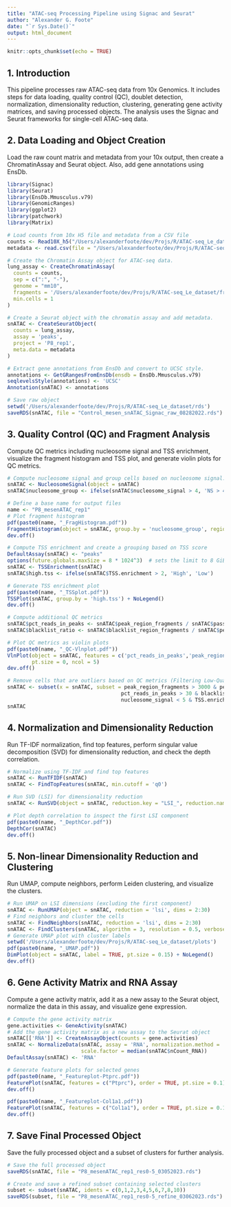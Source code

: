 ```yaml
---
title: "ATAC-seq Processing Pipeline using Signac and Seurat"
author: "Alexander G. Foote"
date: "`r Sys.Date()`"
output: html_document
---
```


```r
knitr::opts_chunk$set(echo = TRUE)
```

## 1. Introduction

This pipeline processes raw ATAC-seq data from 10x Genomics. It includes steps for data loading, quality control (QC), doublet detection, normalization, dimensionality reduction, clustering, generating gene activity matrices, and saving processed objects. The analysis uses the Signac and Seurat frameworks for single-cell ATAC-seq data.

## 2. Data Loading and Object Creation

Load the raw count matrix and metadata from your 10x output, then create a ChromatinAssay and Seurat object. Also, add gene annotations using EnsDb.
```r
library(Signac)
library(Seurat)
library(EnsDb.Mmusculus.v79)
library(GenomicRanges)
library(ggplot2)
library(patchwork)
library(Matrix)
```

```r
# Load counts from 10x H5 file and metadata from a CSV file
counts <- Read10X_h5("/Users/alexanderfoote/dev/Projs/R/ATAC-seq_Le_dataset/filtered_peak_bc_matrix.h5")
metadata <- read.csv(file = "/Users/alexanderfoote/dev/Projs/R/ATAC-seq_Le_dataset/singlecell.csv", header = TRUE, row.names = 1)

# Create the Chromatin Assay object for ATAC-seq data.
lung_assay <- CreateChromatinAssay(
  counts = counts,
  sep = c(":", "-"),
  genome = "mm10",
  fragments = '/Users/alexanderfoote/dev/Projs/R/ATAC-seq_Le_dataset/fragments.tsv.gz',
  min.cells = 1
)

# Create a Seurat object with the chromatin assay and add metadata.
snATAC <- CreateSeuratObject(
  counts = lung_assay,
  assay = 'peaks',
  project = 'P8_rep1',
  meta.data = metadata
)

# Extract gene annotations from EnsDb and convert to UCSC style.
annotations <- GetGRangesFromEnsDb(ensdb = EnsDb.Mmusculus.v79)
seqlevelsStyle(annotations) <- 'UCSC'
Annotation(snATAC) <- annotations

# Save raw object
setwd('/Users/alexanderfoote/dev/Projs/R/ATAC-seq_Le_dataset/rds')
saveRDS(snATAC, file = "Control_mesen_snATAC_Signac_raw_08282022.rds")
```

## 3. Quality Control (QC) and Fragment Analysis

Compute QC metrics including nucleosome signal and TSS enrichment, visualize the fragment histogram and TSS plot, and generate violin plots for QC metrics.
```r
# Compute nucleosome signal and group cells based on nucleosome signal.
snATAC <- NucleosomeSignal(object = snATAC)
snATAC$nucleosome_group <- ifelse(snATAC$nucleosome_signal > 4, 'NS > 4', 'NS < 4')

# Define a base name for output files
name <- "P8_mesenATAC_rep1"
# Plot fragment histogram
pdf(paste0(name, "_FragHistogram.pdf"))
FragmentHistogram(object = snATAC, group.by = 'nucleosome_group', region = 'chr1-1-10000000')
dev.off()

# Compute TSS enrichment and create a grouping based on TSS score
DefaultAssay(snATAC) <- "peaks"
options(future.globals.maxSize = 8 * 1024^3)  # sets the limit to 8 GiB
snATAC <- TSSEnrichment(snATAC)
snATAC$high.tss <- ifelse(snATAC$TSS.enrichment > 2, 'High', 'Low')

# Generate TSS enrichment plot
pdf(paste0(name, "_TSSplot.pdf"))
TSSPlot(snATAC, group.by = 'high.tss') + NoLegend()
dev.off()

# Compute additional QC metrics
snATAC$pct_reads_in_peaks <- snATAC$peak_region_fragments / snATAC$passed_filters * 100
snATAC$blacklist_ratio <- snATAC$blacklist_region_fragments / snATAC$peak_region_fragments

# Plot QC metrics as violin plots
pdf(paste0(name, "_QC-Vlnplot.pdf"))
VlnPlot(object = snATAC, features = c('pct_reads_in_peaks','peak_region_fragments','TSS.enrichment','blacklist_ratio','nucleosome_signal'),
        pt.size = 0, ncol = 5)
dev.off()

# Remove cells that are outliers based on QC metrics (Filtering Low-Quality Cells)
snATAC <- subset(x = snATAC, subset = peak_region_fragments > 3000 & peak_region_fragments < 50000 &
                                     pct_reads_in_peaks > 30 & blacklist_ratio < 0.05 &
                                     nucleosome_signal < 5 & TSS.enrichment > 2)
snATAC
```

## 4. Normalization and Dimensionality Reduction

Run TF-IDF normalization, find top features, perform singular value decomposition (SVD) for dimensionality reduction, and check the depth correlation.
```r
# Normalize using TF-IDF and find top features
snATAC <- RunTFIDF(snATAC)
snATAC <- FindTopFeatures(snATAC, min.cutoff = 'q0')

# Run SVD (LSI) for dimensionality reduction
snATAC <- RunSVD(object = snATAC, reduction.key = "LSI_", reduction.name = "lsi")

# Plot depth correlation to inspect the first LSI component
pdf(paste0(name, "_DepthCor.pdf"))
DepthCor(snATAC)
dev.off()
```

## 5. Non-linear Dimensionality Reduction and Clustering

Run UMAP, compute neighbors, perform Leiden clustering, and visualize the clusters.
```r
# Run UMAP on LSI dimensions (excluding the first component)
snATAC <- RunUMAP(object = snATAC, reduction = 'lsi', dims = 2:30)
# Find neighbors and cluster the cells
snATAC <- FindNeighbors(snATAC, reduction = 'lsi', dims = 2:30)
snATAC <- FindClusters(snATAC, algorithm = 3, resolution = 0.5, verbose = FALSE)
# Generate UMAP plot with cluster labels
setwd('/Users/alexanderfoote/dev/Projs/R/ATAC-seq_Le_dataset/plots')
pdf(paste0(name, "_UMAP.pdf"))
DimPlot(object = snATAC, label = TRUE, pt.size = 0.15) + NoLegend()
dev.off()
```

## 6. Gene Activity Matrix and RNA Assay

Compute a gene activity matrix, add it as a new assay to the Seurat object, normalize the data in this assay, and visualize gene expression.
```r
# Compute the gene activity matrix
gene.activities <- GeneActivity(snATAC)
# Add the gene activity matrix as a new assay to the Seurat object
snATAC[['RNA']] <- CreateAssayObject(counts = gene.activities)
snATAC <- NormalizeData(snATAC, assay = 'RNA', normalization.method = 'LogNormalize', 
                        scale.factor = median(snATAC$nCount_RNA))
DefaultAssay(snATAC) <- 'RNA'

# Generate feature plots for selected genes
pdf(paste0(name, "_Featureplot-Ptprc.pdf"))
FeaturePlot(snATAC, features = c("Ptprc"), order = TRUE, pt.size = 0.1)
dev.off()

pdf(paste0(name, "_Featureplot-Col1a1.pdf"))
FeaturePlot(snATAC, features = c("Col1a1"), order = TRUE, pt.size = 0.1)
dev.off()
```

## 7. Save Final Processed Object

Save the fully processed object and a subset of clusters for further analysis.
```r
# Save the full processed object
saveRDS(snATAC, file = "P8_mesenATAC_rep1_res0-5_03052023.rds")

# Create and save a refined subset containing selected clusters
subset <- subset(snATAC, idents = c(0,1,2,3,4,5,6,7,8,10))
saveRDS(subset, file = "P8_mesenATAC_rep1_res0-5_refine_03062023.rds")
```